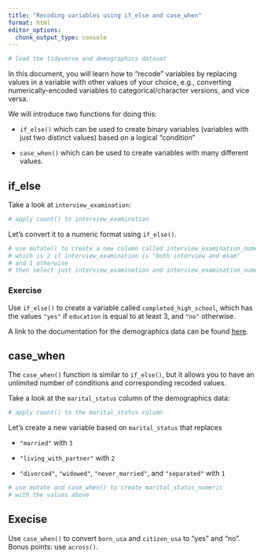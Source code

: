 ```yaml
---
title: "Recoding variables using if_else and case_when"
format: html
editor_options: 
  chunk_output_type: console
---
```


```r
# load the tidyverse and demographics dataset

```


In this document, you will learn how to "recode" variables by replacing values in a variable with other values of your choice, e.g., converting numerically-encoded variables to categorical/character versions, and vice versa. 

We will introduce two functions for doing this: 

- `if_else()` which can be used to create binary variables (variables with just two distinct values) based on a logical "condition"

- `case_when()` which can be used to create variables with many different values.






## if_else

Take a look at `interview_examination`:

```r
# apply count() to interview_examination

```

Let's convert it to a numeric format using `if_else()`. 

```r
# use mutate() to create a new column called interview_examination_numeric
# which is 2 if interview_examination is "both interview and exam"
# and 1 otherwise
# then select just interview_examination and interview_examination_numeric

```






### Exercise

Use `if_else()` to create a variable called `completed_high_school`, which has the values `"yes"` if `education` is equal to at least 3, and `"no"` otherwise.

A link to the documentation for the demographics data can be found [here](https://wwwn.cdc.gov/Nchs/Nhanes/2017-2018/P_DEMO.htm#DMDEDUC2).










## case_when

The `case_when()` function is similar to `if_else()`, but it allows you to have an unlimited number of conditions and corresponding recoded values. 

Take a look at the `marital_status` column of the demographics data:

```r
# apply count() to the marital_status column

```

Let's create a new variable based on `marital_status` that replaces 

- `"married"` with `3`

- `"living_with_partner"` with `2`

- `"divorced"`, `"widowed"`, `"never_married"`, and `"separated"` with `1`

```r
# use mutate and case_when() to create marital_status_numeric 
# with the values above

```








## Execise

Use `case_when()` to convert `born_usa` and `citizen_usa` to "yes" and "no". Bonus points: use `across()`. 

